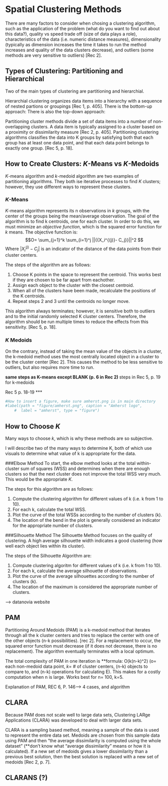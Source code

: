 <!--
The {#rmd-basics} text after the chapter declaration will allow us to link throughout the document back to the beginning of Chapter 1.  These labels will automatically be generated (if not specified) by changing the spaces to hyphens and capital letters to lowercase.  Look for the reference to this label at the beginning of Chapter 2.
-->

# Spatial Clustering Methods {#rmd-basics}
There are many factors to consider when chosing a clustering algorithm, such as the application of the problem (what do you want to find out about this data?), quality vs speed trade off (size of data plays a role), characteristics of the data (i.e. numeric distance measures), dimensionality (typically as dimension increases the time it takes to run the method increases and quality of the data clusters decrease), and outliers (some methods are very sensitive to outliers) [Rec 2]. 

## Types of Clustering: Partitioning and Hierarchical 
Two of the main types of clustering are partitioning and hierarchial. 

Hierarchial clustering organizes data items into a hierarchy with a sequence of nested partions or groupings [Rec 1, p. 405]. There is the bottom-up approach: 
There is also the top-down approach:

Partitioning cluster methods divide a set of data items into a number of non-overlapping clusters. A data item is typically assigned to a cluster based on a proximity or dissimilarity measure [Rec 2, p. 405].
Partitioning clustering algorithms classifies the data into K groups by satisfying both that each group has at least one data point, and that each data point belongs to exactly one group. [Rec 5, p. 18]. 

## How to Create Clusters: _K_-Means vs _K_-Medoids
_K_-means algorithm and _k_-medoid algorithm are two examples of partitioning algorithms. They both ise iterative processes to find _K_ clusters; however, they use different ways to represent these clusters. 

### _K_-Means

_K_-means algorithm represents its n observations in _k_ groups, with the center of the groups being the mean/average observation. The goal of the algorithm is to find k centroids, one for each cluster. In order to do this, we must minimize an _objective function_, which is the squared error function for _k_ means. The objective function is: 
$$O= \sum_{j=1}^k \sum_{i=1}^j ||{{X_i^{(j)}- C_j}}||^2
$$
Where $|{{X_i^{(j)}- C_j}}|$ is an indicator of the distance of the data points from their cluster centers. 

The steps of the algorithm are as follows:

1. Choose K points in the space to represent the centroid. This works best if they are chosen to be far apart from eachother. 
2. Assign each object to the cluster with the closest centroid. 
3. When all of the clusters have been made, recalculate the positions of the K centroids. 
4. Repeat steps 2 and 3 until the centroids no longer move. 

This algorithm always terminates; however, it is sensitive both to outliers and to the initial randomly selected K cluster centers. Therefore, the algorithm should be run multiple times to reduce the effects from this sensitivity. [Rec 5, p. 18]. 

### _K_ Medoids
On the contrary, instead of taking the mean value of the objects in a cluster, the k-medoid method uses the most centrally located object in a cluster to be the cluster center [Rec 2]. This causes the method to be less sensitive to outliers, but also requires more time to run. 

**same steps as K-means except BLANK (p. 6 in Rec 2)
**steps in Rec 5, p. 19 for k-medoids

Rec 5 p. 18-19 ***


```r
#How to insert a figure, make sure amherst.png is in main directory
#label(path = "figure/amherst.png", caption = "Amherst logo", 
    #  label = "amherst", type = "figure")
```


## How to Choose _K_
Many ways to choose _k_, which is why these methods are so subjective. 

I will describe two of the many ways to determine K, both of which use visuals to determine what value of k is appropriate for the data. 

###Elbow Method
To start, the elbow method looks at the total within-cluster sum of squares (WSS) and determines when there are enough clusters so that the next cluster does not improve the total WSS very much. This would be the appropriate _K_. 

The steps for this algorithm are as follows:

1. Compute the clustering algorithm for different values of k (i.e. k from 1 to 10).
2. For each k, calculate the total WSS.
3. Plot the curve of the total WSSs according to the number of clusters (k). 
4. The location of the bend in the plot is generally considered an indicator for the appropriate number of clusters. 

###Silhouette Method
The Silhouette Method focuses on the quality of clustering. A high average silhouette width indicates a good clustering (how well each object lies within its cluster). 

The steps of the Silhouette Algorithm are:

1. Compute clustering algoritm for different values of k (i.e. k from 1 to 10). 
2. For each k, calculate the average silhouette of observations. 
3. Plot the curve of the average silhouettes according to the number of clusters (k). 
4. The location of the maximum is considered the appropriate number of clusters. 


--> datanovia website


## PAM
Partitioning Around Medoids (PAM) is a k-medoid method that iterates through all the k cluster centers and tries to replace the center with one of the other objects (n-k possibilities). [rec 2]. For a replacement to occur, the squared error function must decrease (if it does not decrease, there is no replacement). The algorithm eventually terminates with a local optimum. 

The total complexity of PAM in one iteration is **formula: O(k(n-k)^2) (o= each non-medoid data point, _k_= # of cluster centers, (n-k) objects to compare to, and (n-k) operations for calculating E). This makes for a costly computation when n is large. Works best for n= 100, k=5. 

Explanation of PAM, REC 6, P. 146--> 4 cases, and algorithm

## CLARA
Because PAM does not scale well to large data sets, Clustering LARge Applications (CLARA) was developed to deal with larger data sets.

CLARA is a sampling based method, meaning a sample of the data is used to represent the entire data set. Medoids are chosen from this sample data using PAM and then "the average dissimilarity is computed using the whole dataset" (**don't know what "average dissimilarity" means or how it is calculated). If a new set of medoids gives a lower dissimilarity than a previous best solution, then the best solution is replaced with a new set of medoids [Rec 2, p. 7].



## CLARANS (?)
